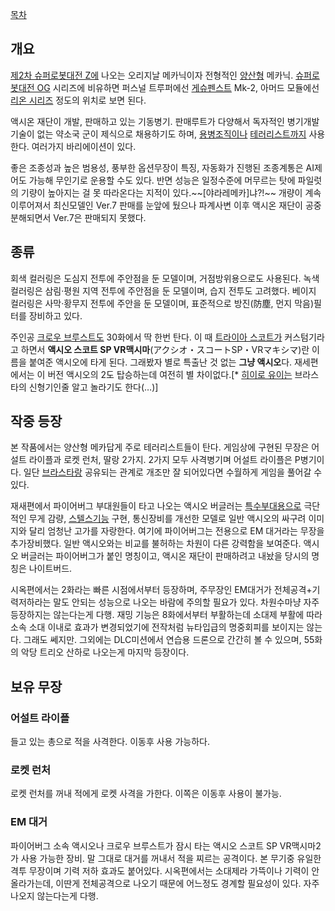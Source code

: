[[목차]]

== 개요 ==
[[제2차 슈퍼로봇대전 Z]]에 나오는 오리지날 메카닉이자 전형적인 [[양산형]] 메카닉. [[슈퍼로봇대전 OG]] 시리즈에 비유하면 퍼스널 트루퍼에선 [[게슈펜스트]] Mk-2, 아머드 모듈에선 [[리온 시리즈]] 정도의 위치로 보면 된다.

액시온 재단이 개발, 판매하고 있는 기동병기. 판매루트가 다양해서 독자적인 병기개발기술이 없는 약소국 군이 제식으로 채용하기도 하며, [[용병]]조직이나 [[테러리스트]]까지 사용한다. 여러가지 바리에이션이 있다.

좋은 조종성과 높은 범용성, 풍부한 옵션무장이 특징, 자동화가 진행된 조종계통은 AI제어도 가능해 무인기로 운용할 수도 있다. 반면 성능은 일정수준에 머무르는 탓에 파일럿의 기량이 높아지는 걸 못 따라온다는 지적이 있다.~~[야라레메카]냐?!~~ 개량이 계속 이루어져서 최신모델인 Ver.7 판매를 눈앞에 뒀으나 파계사변 이후 액시온 재단이 공중분해되면서 Ver.7은 판매되지 못했다.

== 종류 ==
회색 컬러링은 도심지 전투에 주안점을 둔 모델이며, 거점방위용으로도 사용된다. 녹색 컬러링은 삼림·평원 지역 전투에 주안점을 둔 모델이며, 습지 전투도 고려했다. 베이지 컬러링은 사막·황무지 전투에 주안을 둔 모델이며, 표준적으로 방진(防塵, 먼지 막음)필터를 장비하고 있다.

주인공 [[크로우 브루스트]]도 30화에서 딱 한번 탄다. 이 때 [[트라이아 스코트]]가 커스텀기라고 하면서 '''액시오 스코트 SP VR맥시마'''(アクシオ・スコートSP・VRマキシマ)란 이름을 붙여준 액시오에 타게 된다. 그래봤자 별로 특출난 것 없는 '''그냥 액시오'''다. 재세편에서는 이 버전 액시오의 2도 탑승하는데 여전히 별 차이없다.[* [[히이로 유이]]는 브라스타의 신형기인줄 알고 놀라기도 한다(…)]

== 작중 등장 ==
본 작품에서는 양산형 메카답게 주로 테러리스트들이 탄다. 게임상에 구현된 무장은 어설트 라이플과 로켓 런처, 딸랑 2가지. 2가지 모두 사격병기며 어설트 라이플은 P병기이다. 일단 [[브라스타]]랑 공유되는 관계로 개조만 잘 되어있다면 수월하게 게임을 풀어갈 수 있다.

재새편에서 파이어버그 부대원들이 타고 나오는 액시오 버글러는 [[특수부대]]용으로 극단적인 무게 감량, [[스텔스]]기능 구현, 통신장비를 개선한 모델로 일반 액시오의 싸구려 이미지와 달리 엄청난 고가를 자랑한다. 여기에 파이어버그는 전용으로 EM 대거라는 무장을 추가장비했다. 일반 액시오와는 비교를 불허하는 차원이 다른 강력함을 보여준다. 액시오 버글러는 파이어버그가 붙인 명칭이고, 액시온 재단이 판매하려고 내놨을 당시의 명칭은 나이트버드.

시옥편에서는 2화라는 빠른 시점에서부터 등장하며, 주무장인 EM대거가 전체공격+기력저하라는 말도 안되는 성능으로 나오는 바람에 주의할 필요가 있다. 차원수마냥 자주 등장하지는 않는다는게 다행. 재밍 기능은 8화에서부터 부활하는데 소대제 부활에 따라 소속 소대 이내로 효과가 변경되었기에 전작처럼 뉴타입급의 명중회피를 보이지는 않는다. 그래도 쎄지만. 그외에는 DLC미션에서 연습용 드론으로 간간히 볼 수 있으며, 55화의 악당 트리오 산하로 나오는게 마지막 등장이다.

== 보유 무장 ==
=== 어설트 라이플 ===
들고 있는 총으로 적을 사격한다. 이동후 사용 가능하다.

=== 로켓 런처 ===
로켓 런처를 꺼내 적에게 로켓 사격을 가한다. 이쪽은 이동후 사용이 불가능.

=== EM 대거 ===
파이어버그 소속 액시오나 크로우 브루스트가 잠시 타는 액시오 스코트 SP VR맥시마2가 사용 가능한 장비. 말 그대로 대거를 꺼내서 적을 찌르는 공격이다. 본 무기중 유일한 격투 무장이며 기력 저하 효과도 붙어있다. 시옥편에서는 소대제라 가뜩이나 기력이 안올라가는데, 이딴게 전체공격으로 나오기 때문에 어느정도 경계할 필요성이 있다. 자주 나오지 않는다는게 다행.
